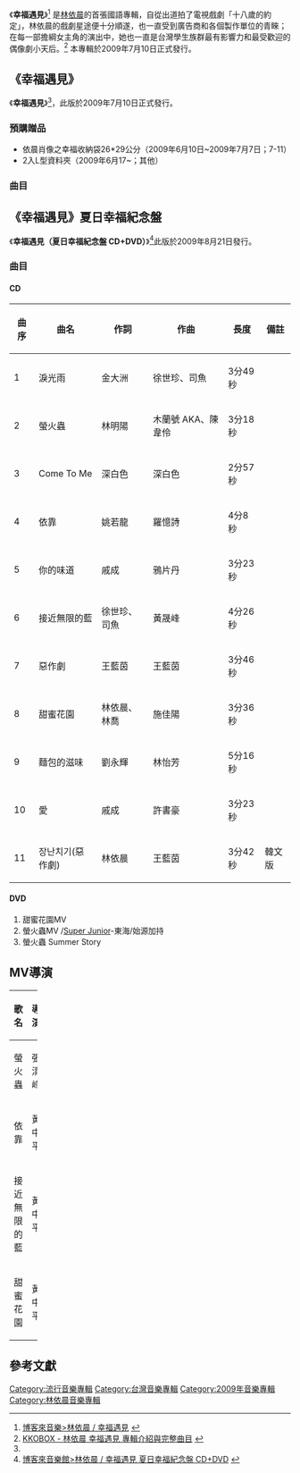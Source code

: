 {{Album infobox | 
|  Name        = 幸福遇見
|  Type        = [[專輯|專輯]]
|  Artist      = [[林依晨|林依晨]]
|  Cover       = 林依晨 幸福遇見.jpg
|  Background  = 
|  Released    = {{flagicon|Taiwan}}2009年7月10日<ref name="cd"></ref><br/>{{flagicon|Taiwan}}2009年8月21日<ref name="cd2"></ref>（夏日紀念盤）
|  Recorded    = 
|  Genre       = [[華語流行音樂|華語流行音樂]]
|  Length      = 38分2秒<br/>41分44秒（夏日紀念盤）
|  Label       = [[愛貝克思|愛貝克思]]<ref name="cd"></ref>
|  Number      =
|  Producer    = 
|  This album  = 《'''幸福遇見'''》<br />2009年
|  Next album  = 《[[美好的旅行|美好的旅行]]》<br />2010年
| Misc = 
{{Extra album cover 2   
| Upper caption = 其他封面   
| Type = 專輯   
| Cover = 林依晨 幸福遇見(夏日幸福紀念盤).png   
| Lower caption = 《'''幸福遇見'''》(夏日幸福紀念盤)專輯封面   
}} 
}}
《'''幸福遇見'''》<ref name="cd">[http://www.books.com.tw/exep/cdfile.php?item=0020133297 博客來音樂>林依晨 / 幸福遇見] {{webarchive|url=https://web.archive.org/web/20090808044355/http://www.books.com.tw/exep/cdfile.php?item=0020133297 |date=2009-08-08 }}{{zh-tw}}</ref>
是[[林依晨|林依晨]]的首張國語專輯，自從出道拍了電視戲劇「十八歲的約定」，林依晨的戲劇星途便十分順遂，也一直受到廣告商和各個製作單位的青睞；在每一部擔綱女主角的演出中，她也一直是台灣學生族群最有影響力和最受歡迎的偶像劇小天后。<ref name="kkbox_cd">[http://tw.kkbox.com/album/X54OVDG2gfILNEU0FVph008l-index.html#album-description KKOBOX - 林依晨 幸福遇見 專輯介紹與完整曲目] {{Wayback|url=http://tw.kkbox.com/album/X54OVDG2gfILNEU0FVph008l-index.html#album-description |date=20120924070214 }}{{zh-tw}}</ref>
本專輯於2009年7月10日正式發行。

== 《幸福遇見》 ==
《'''幸福遇見'''》<ref name="cd"></ref>，此版於2009年7月10日正式發行。
=== 預購贈品 ===
*依晨肖像之幸福收納袋26*29公分（2009年6月10日~2009年7月7日；7-11）
*2入L型資料夾（2009年6月17~；其他）

=== 曲目 ===
{{tracklist
| headline = 
| total_length = 38:11

| title1 = 淚光雨
| music1 = [[金大洲|金大洲]]
| lyrics1 = [[徐世珍|徐世珍]]、[[司魚|司魚]]
| arranger1 = [[屠穎|屠穎]]
| producer1 = [[林明陽|林明陽]]
| longnote1 = 
| length1 = 3:49

| title2 = 螢火蟲
| music2 = [[木蘭號AKA陳韋伶|木蘭號AKA陳韋伶]]
| lyrics2 = 林明陽
| arranger2 = [[陳磊_(音樂人)|陳磊]]
| producer2 = 林明陽
| longnote2 = 緯來強檔戲劇《[[老大的千金|老大的千金]]》片頭曲
| length2 = 3:19

| title3 = Come To Me
| music3 = [[深白色|深白色]]
| lyrics3 = 深白色
| arranger3 = [[簡孟頤|簡孟頤]]
| producer3 = 林明陽
| longnote3 = 法國賣座電影《[[米芽米咕人|米芽米咕人]]》中文主題曲
| length3 = 2:58

| title4 = 依靠
| music4 = [[羅憶詩|羅憶詩]]
| lyrics4 = [[姚若龍|姚若龍]]
| arranger4 = [[洪敬堯|洪敬堯]]
| producer4 = [[馬毓芬|馬毓芬]]
| longnote4 = 
| length4 = 4:09

| title5 = 你的味道
| music5 = [[鴉片丹|鴉片丹]]
| lyrics5 = [[小七_(填詞人)|小七]]
| arranger5 = [[黃雨勳|黃雨勳]]
| producer5 = 林明陽
| longnote5 = 
| length5 = 3:24

| title6 = 接近無限的藍
| music6 = [[黃晟峰|黃晟峰]]
| lyrics6 = 徐世珍、司魚
| arranger6 = [[Martin_Tang|Martin Tang]]
| producer6 = 馬毓芬
| longnote6 = 
| length6 = 4:27

| title7 = 惡作劇
| music7 = [[王藍茵|王藍茵]]
| lyrics7 = 王藍茵
| arranger7 = [[牙牙_(音樂人)|牙牙]]
| producer7 = 林明陽
| longnote7 = 
| length7 = 3:47

| title8 = 甜蜜花園
| music8 = [[施佳陽|施佳陽]]
| lyrics8 = [[林依晨|林依晨]]、[[林喬|林喬]]
| arranger8 = 陳磊
| producer8 = 林明陽
| longnote8 = [[黑松汽水|黑松汽水]]2009廣告主題曲
| length8 = 3:39

| title9 = 麵包的滋味
| music9 = [[劉永輝|劉永輝]]
| lyrics9 = [[林怡芬|林怡芬]]
| arranger9 = 黃雨勳
| producer9 = [[陳玉_(音樂人)|陳玉]]
| longnote9 = 八大電視劇《[[我的億萬麵包|我的億萬麵包]]》片尾曲
| length9 = 5:16

| title10 = 愛
| music10 = [[許書豪|許書豪]]
| lyrics10 = 小七
| arranger10 = [[黃中岳|黃中岳]]
| producer10 = 林明陽
| longnote10 = 
| length10 = 3:24
}}

== 《幸福遇見》夏日幸福紀念盤 ==
《'''幸福遇見（夏日幸福紀念盤 CD+DVD）'''》<ref name="cd2">[http://www.books.com.tw/exep/cdfile.php?item=0020134470 博客來音樂館>林依晨 / 幸福遇見 夏日幸福紀念盤 CD+DVD] {{Wayback|url=http://www.books.com.tw/exep/cdfile.php?item=0020134470 |date=20090926180705 }}{{zh-tw}}</ref>此版於2009年8月21日發行。<br/>

=== 曲目 ===
==== CD ====
{| class="wikitable"
!曲序
!曲名
!作詞
!作曲
!長度
!備註
|-
|1
|淚光雨
|金大洲
|徐世珍、司魚
|3分49秒
|
|-
|2
|螢火蟲
|林明陽
|木蘭號 AKA、陳韋伶
|3分18秒
|
|-
|3
|Come To Me
|深白色
|深白色
|2分57秒
|
|-
|4
|依靠
|姚若龍
|羅憶詩

|4分8秒
|
|-
|5
|你的味道
|戚成
|鴉片丹
|3分23秒
|
|-
|6
|接近無限的藍
|徐世珍、司魚
|黃晟峰
|4分26秒
|
|-
|7
|惡作劇
|王藍茵
|王藍茵
|3分46秒
|
|-
|8
|甜蜜花園
|林依晨、林喬
|施佳陽
|3分36秒
|
|-
|9
|麵包的滋味
|劉永輝
|林怡芳
|5分16秒
|
|-
|10
|愛
|戚成
|許書豪
|3分23秒
|
|-
|11
|장난치기(惡作劇)
|林依晨
|王藍茵
|3分42秒
|韓文版
|}
==== DVD ====
#甜蜜花園MV
#螢火蟲MV  /[[Super_Junior|Super Junior]]-東海/始源加持
#螢火蟲 Summer Story

==MV導演==
{| class="wikitable plainrowheaders" width=100%
|-
! scope="col" width=30%| 歌名
! scope="col" width=30@%| 導演
|-
|螢火蟲
|張清峰
|-
|依靠
|黃中平
|-
|接近無限的藍
|黃中平
|-
|甜蜜花園
|黃中平
|}

== 參考文獻 ==
<references/>
[[Category:流行音樂專輯|Category:流行音樂專輯]]
[[Category:台灣音樂專輯|Category:台灣音樂專輯]]
[[Category:2009年音樂專輯|Category:2009年音樂專輯]]
[[Category:林依晨音樂專輯|Category:林依晨音樂專輯]]